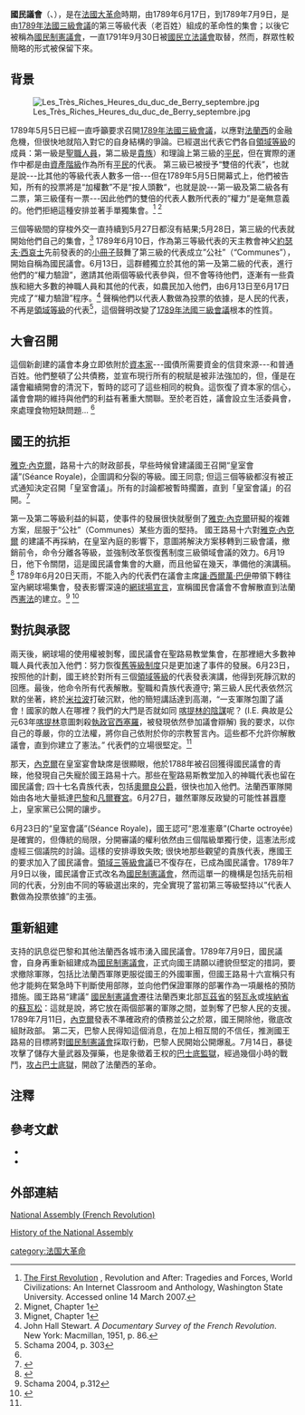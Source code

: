 {{roughtranslation|time=2016-12-13T02:05:41+00:00}}

{{Infobox legislature
| name          = 國民議會
| native_name   = Assemblée nationale
| coa_pic       = Etats Généraux - gravés par Lamotte.jpg
| coa_res       = 250px
| coa_caption   = 1789年6月23日米拉波當面挑戰{{Link-en |侯爵德勒-布雷澤| Henri Evrard, marquis de Dreux-Brézé}}   
| legislature   = {{Link-en |近代早期法蘭西|Early modern France}} 
| house_type    = [[一院制|單一國會]]
| houses        =
| members       =
| meeting_place =
| established   = 1789年6月17日
| disbanded     = 1789年7月9日
| preceded_by   = [[1789年法國三級會議|1789年法國三級會議]]
| succeeded_by  = [[國民制憲議會|國民制憲議會]]
| footnotes     =
}}

'''國民議會'''（{{lang-en|National Assembly}}、{{lang-fr|Assemblée nationale}}），是在[[法國大革命|法國大革命]]時期，由1789年6月17日，到1789年7月9日，是由[[1789年法國三級會議|1789年法國三級會議]]的第三等級代表（老百姓）組成的革命性的集會；以後它被稱為[[國民制憲議會|國民制憲議會]]，一直1791年9月30日被[[國民立法議會|國民立法議會]]取替，然而，群眾性較簡略的形式被保留下來。

==背景==
{{main|1789年法國三級會議}}
[[File:Les_Très_Riches_Heures_du_duc_de_Berry_septembre.jpg|thumb]]

1789年5月5日已經一直呼籲要求召開[[1789年法國三級會議|1789年法國三級會議]]，以應對[[法國|法蘭西]]的金融危機，但很快地就陷入對它的自身結構的爭論。已經選出代表它們各自[[領域等級|領域等級]]的成員：第一級是[[聖職者|聖職人員]]，第二級是[[貴族|貴族]]）和理論上第三級的[[平民|平民]]，但在實際的運作中都是由[[資產階級|資產階級]]作為所有[[平民|平民]]的代表。 第三級已被授予“雙倍的代表”，也就是說---比其他的等級代表人數多一倍---但在1789年5月5日開幕式上，他們被告知，所有的投票將是“加權數”不是“按人頭數“，也就是說---第一級及第二級各有二票，第三級僅有一票---因此他們的雙倍的代表人數所代表的”權力”是毫無意義的。他們拒絕這種安排並著手單獨集會。<ref name=FirstRev>[http://www.wsu.edu/~dee/REV/FIRST.HTM The First Revolution] {{Wayback|url=http://www.wsu.edu/~dee/REV/FIRST.HTM |date=20070427090710 }}, Revolution and After: Tragedies and Forces, World Civilizations: An Internet Classroom and Anthology, Washington State University. Accessed online 14 March 2007.</ref> <ref name="Mignet-1">Mignet, Chapter 1</ref>

三個等級間的穿梭外交一直持續到5月27日都沒有結果;5月28日，第三級的代表就開始他們自己的集會，<ref name=Mignet-1>Mignet, Chapter 1</ref> 1789年6月10日，作為第三等級代表的天主教會神父[[埃馬紐埃爾-約瑟夫·西哀士|約瑟夫·西哀士]]先前發表的''{{Link-en|什麼是第三等級?|What is the Third Estate?}}''的[[小冊子|小冊子]]鼓舞了第三級的代表成立”公社”（“Communes”），開始自稱為國民議會。6月13日，這群體獨立於其他的第一及第二級的代表，進行他們的“權力驗證”，邀請其他兩個等級代表參與，但不會等待他們，逐漸有一些貴族和絕大多數的神職人員和其他的代表，如農民加入他們，由6月13日至6月17日完成了“權力驗證”程序。<ref>John Hall Stewart. ''A Documentary Survey of the French Revolution''. New York: Macmillan, 1951, p. 86.</ref> 
聲稱他們以代表人數做為投票的依據，是人民的代表，不再是[[領域等級|領域等級]]的代表<ref>Schama 2004, p. 303</ref>，這個聲明改變了[[1789年法國三級會議|1789年法國三級會議]]根本的性質。

==大會召開==
這個新創建的議會本身立即依附於[[資本|資本家]]---國債所需要資金的信貸來源---和普通百姓。他們整頓了公共債務，並宣布現行所有的稅賦是被非法強加的，但，僅是在議會繼續開會的清況下，暫時的認可了這些相同的稅負。這恢復了資本家的信心，議會會期的維持與他們的利益有著重大關聯。至於老百姓，議會設立生活委員會，來處理食物短缺問題... <ref name=Mignet-1 />

==國王的抗拒==
[[雅克·內克爾|雅克·內克爾]]，路易十六的財政部長，早些時候曾建議國王召開“皇室會議”(Séance Royale)，企圖調和分裂的等級。國王同意; 但這三個等級都沒有被正式通知決定召開「皇室會議」。所有的討論都被暫時擱置，直到「皇室會議」的召開。<ref>{{cite book|last=von Guttner|first=Darius|title=The French Revolution|year=2015|publisher=Nelson Cengage|pages=70}}</ref>

第一及第二等級利益的糾葛，使事件的發展很快就壓倒了[[雅克·內克爾|雅克·內克爾]]研擬的複雜方案，屈服于“公社”（Communes）某些方面的堅持。 國王路易十六對[[雅克·內克爾|雅克·內克爾]] 的建議不再採納，在皇室內庭{{Link-en |國王理事會|Conseil du Roi|樞密院}}的影響下，意圖將解決方案移轉到三級會議，撤銷前令，命令分離各等級，並強制改革恢復舊制度三級領域會議的效力。6月19日，他下令關閉{{Link-fr|國家展廳|Salle des États }}，這是國民議會集會的大廳，而且他留在{{Link-en |馬爾利城堡|Château de Marly}}幾天，準備他的演講稿。<ref>{{Cite web |url=http://www.sparknotes.com/history/european/frenchrev/section3.rhtml |title=SparkNotes: the French Revolution (1789–1799): The National Assembly: 1789–1791 |accessdate=2017-01-22 |archive-date=2018-01-08 |archive-url=https://web.archive.org/web/20180108053842/http://www.sparknotes.com/history/european/frenchrev/section3.rhtml |dead-url=no }}</ref>
1789年6月20日天雨，不能入內的代表們在議會主席[[讓·西爾萬·巴伊|讓·西爾萬·巴伊]]帶領下轉往室內網球場集會，發表影響深遠的[[網球場宣言|網球場宣言]]，宣稱國民會議會不會解散直到法蘭西[[憲法|憲法]]的建立。<ref name="Schama">Schama 2004, p.312</ref>  <ref>{{cite book|author1=Fred Morrow Fling|author2=Helene Dresser Fling|title=Source Problems on the French Revolution|url=https://books.google.com/books?id=79kaAAAAYAAJ&pg=PA26|year=1913|publisher=Harper & Brothers|page=26|access-date=2017-01-22|archive-date=2021-01-15|archive-url=https://web.archive.org/web/20210115022646/https://books.google.com/books?id=79kaAAAAYAAJ&pg=PA26|dead-url=no}}</ref>

==對抗與承認==
兩天後，網球場的使用權被剝奪，國民議會在聖路易教堂集會，在那裡絕大多數神職人員代表加入他們：努力恢復[[舊制度|舊等級制度]]只是更加速了事件的發展。6月23日，按照他的計劃，國王終於對所有三個[[領域等級|領域等級]]的代表發表演講，他得到死靜沉默的回應。最後，他命令所有代表解散。聖職和貴族代表遵守; 第三級人民代表依然沉默的坐著，終於[[奧諾雷·米拉波|米拉波]]打破沉默，他的簡短講話達到高潮，“一支軍隊包圍了議會！國家的敵人在哪裡？我們的大門是否就如同 [[喀提林|喀提林的陰謀]]呢？ (I.E. 典故是公元63年[[喀提林|喀提林]]意圖刺殺[[執政官|執政官]][[西塞羅|西塞羅]]，被發現依然參加議會辯解) 我的要求，以你自己的尊嚴，你的立法權，將你自己依附於你的宗教誓言內。這些都不允許你解散議會，直到你建立了憲法。” 代表們的立場很堅定。<ref name=Mignet-1/>

那天，[[雅克·內克爾|內克爾]]在皇室宴會缺席是很顯眼，他於1788年被召回獲得國民議會的青睞，他發現自己失寵於國王路易十六。那些在聖路易斯教堂加入的神職代表也留在國民議會; 四十七名貴族代表，包括[[路易-菲利普二世_(奧爾良公爵)|奧爾良公爵]]，很快也加入他們。法蘭西軍隊開始由各地大量抵達[[巴黎|巴黎]]和[[凡爾賽宮|凡爾賽宮]]。6月27日，雖然軍隊反政變的可能性甚囂塵上，皇家黨已公開的讓步。

6月23日的“皇室會議”(Séance Royale)，國王認可“恩准憲章”(Charte octroyée)是確實的，但傳統的局限，分開審議的權利依然由三個階級單獨行使，這憲法形成虛經三個議院的討論。這樣的安排導致失敗; 很快地那些觀望的貴族代表，應國王的要求加入了國民議會。[[三級會議_(法蘭西)|領域三等級會議]]已不復存在，已成為國民議會。1789年7月9日以後，國民議會正式改名為[[國民制憲議會|國民制憲議會]]，然而這單一的機構是包括先前相同的代表，分別由不同的等級選出來的，完全實現了當初第三等級堅持以”代表人數做為投票依據”的主張。

==重新組建==
支持的訊息從巴黎和其他法蘭西各城市湧入國民議會。1789年7月9日，國民議會，自身再重新組建成為[[國民制憲議會|國民制憲議會]]，正式向國王請願以禮貌但堅定的措詞，要求撤除軍隊，包括比法蘭西軍隊更服從國王的外國軍團，但國王路易十六宣稱只有他才能夠在緊急時下判斷使用部隊，並向他們保證軍隊的部署作為一項嚴格的預防措施。國王路易“建議” [[國民制憲議會|國民制憲議會]]遷往法蘭西東北部[[瓦茲省|瓦茲省]]的[[努瓦永|努瓦永]]或[[埃納省|埃納省]]的[[蘇瓦松|蘇瓦松]]：這就是說，將它放在兩個部署的軍隊之間，並剝奪了巴黎人民的支援。
1789年7月11日，[[雅克·內克爾|內克爾]]發表不準確政府的債務並公之於眾，國王開除他，徹底改組財政部。 第二天，巴黎人民得知這個消息，在加上相互間的不信任，推測國王路易的目標將對[[國民制憲議會|國民制憲議會]]採取行動，巴黎人民開始公開爆亂。7月14日，暴徒攻擊了儲存大量武器及彈藥，也是象徵着王权的[[巴士底監獄|巴士底監獄]]，經過幾個小時的戰鬥，[[攻占巴士底獄|攻占巴士底獄]]，開啟了法蘭西的革命。

==注釋==
{{reflist}}

==參考文獻==

*{{Mignet}}
*{{EB1911|title=French Revolution |url=http://www.studylight.org/enc/bri/view.cgi?number=12122}}

==外部連結==


[http://www.saylor.org/site/wp-content/uploads/2011/05/National-Assembly-French-Revolution.pdf National Assembly (French Revolution)]{{Wayback|url=http://www.saylor.org/site/wp-content/uploads/2011/05/National-Assembly-French-Revolution.pdf |date=20160304023636 }}

[https://web.archive.org/web/20120728014546/http://www.assemblee-nationale.fr/english/8am.asp History of the National Assembly]


{{法國大革命}}
[[category:法国大革命|category:法国大革命]]